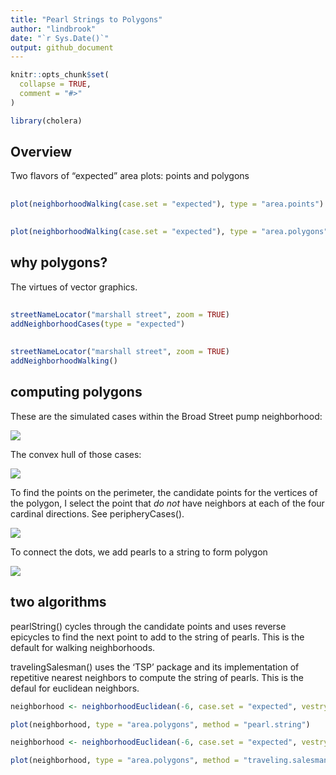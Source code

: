 ```yaml
---
title: "Pearl Strings to Polygons"
author: "lindbrook"
date: "`r Sys.Date()`"
output: github_document
---
```


```r
knitr::opts_chunk$set(
  collapse = TRUE,
  comment = "#>"
)

library(cholera)
```

## Overview

Two flavors of "expected" area plots: points and polygons

##
```r
plot(neighborhoodWalking(case.set = "expected"), type = "area.points")
```


##
```r
plot(neighborhoodWalking(case.set = "expected"), type = "area.polygons")
```

## why polygons?

The virtues of vector graphics.

##
```r
streetNameLocator("marshall street", zoom = TRUE)
addNeighborhoodCases(type = "expected")
```


##
```r
streetNameLocator("marshall street", zoom = TRUE)
addNeighborhoodWalking()
```

## computing polygons

These are the simulated cases within the Broad Street pump neighborhood:

![](cloud-1.png)


The convex hull of those cases:

![](hull-1.png)

To find the points on the perimeter, the candidate points for the vertices of the polygon, I select the point that _do not_ have neighbors at each of the four cardinal directions. See peripheryCases().

![](perimeter-1.png)


To connect the dots, we add pearls to a string to form polygon

![](pearl_string-1.png)


## two algorithms

pearlString() cycles through the candidate points and uses reverse epicycles to find the next point to add to the string of pearls. This is the default for walking neighborhoods.

travelingSalesman() uses the 'TSP' package and its implementation of repetitive nearest neighbors to compute the string of pearls. This is the defaul for euclidean neighbors.

```r
neighborhood <- neighborhoodEuclidean(-6, case.set = "expected", vestry = TRUE)

plot(neighborhood, type = "area.polygons", method = "pearl.string")
```

```r
neighborhood <- neighborhoodEuclidean(-6, case.set = "expected", vestry = TRUE)

plot(neighborhood, type = "area.polygons", method = "traveling.salesman")
```
